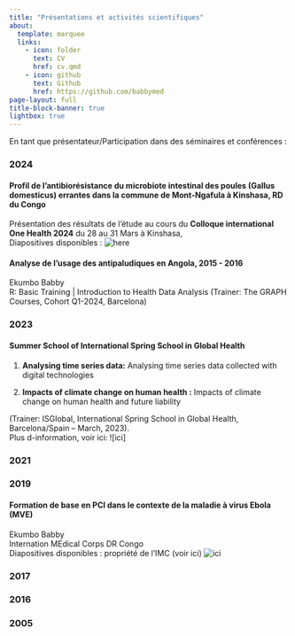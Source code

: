 ```yaml
---
title: "Présentations et activités scientifiques"
about:
  template: marquee
  links:
    - icon: folder
      text: CV
      href: cv.qmd
    - icon: github
      text: Github
      href: https://github.com/babbymed
page-layout: full
title-block-banner: true
lightbox: true
---
```


En tant que présentateur/Participation dans des séminaires et conférences :

### **2024**

#### Profil de l'antibiorésistance du microbiote intestinal des poules (Gallus domesticus) errantes dans la commune de Mont-Ngafula à Kinshasa, RD du Congo

Présentation des résultats de l'étude au cours du **Colloque international One Health 2024** du 28 au 31 Mars à Kinshasa,\
Diapositives disponibles : ![here](http://www.Colloque%202024%20-%20INOHA%20(ac.cd)){alt="here"}

#### Analyse de l'usage des antipaludiques en Angola, 2015 - 2016

Ekumbo Babby\
R: Basic Training \| Introduction to Health Data Analysis (Trainer: The GRAPH Courses, Cohort Q1-2024, Barcelona)

### **2023**

#### Summer School of International Spring School in Global Health

1.  **Analysing time series data:** Analysing time series data collected with digital technologies

2.  **Impacts of climate change on human health :** Impacts of climate change on human health and future liability

(Trainer: ISGlobal, International Spring School in Global Health, Barcelona/Spain – March, 2023).\
Plus d-information, voir ici: \![ici\]

### **2021**

### 2019

#### Formation de base en PCI dans le contexte de la maladie à virus Ebola (MVE)

Ekumbo Babby\
Internation MEdical Corps DR Congo\
Diapositives disponibles : propriété de l'IMC (voir ici) ![ici](https://internationalmedicalcorps.org/country/democratic-republic-of-congo/){alt="ici"}

### 2017

#### 

### 2016

#### 

### 2005

#### 
